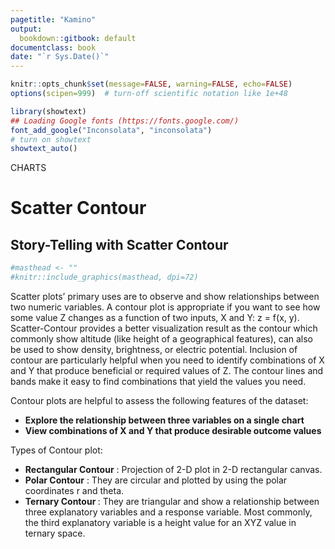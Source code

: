 ```yaml
---
pagetitle: "Kamino"
output:
  bookdown::gitbook: default
documentclass: book
date: "`r Sys.Date()`"
---
```


```r

knitr::opts_chunk$set(message=FALSE, warning=FALSE, echo=FALSE)
options(scipen=999)  # turn-off scientific notation like 1e+48

library(showtext)
## Loading Google fonts (https://fonts.google.com/)
font_add_google("Inconsolata", "inconsolata")
# turn on showtext
showtext_auto()

```
<div class="activity">
CHARTS  
</div>

# Scatter Contour
## Story-Telling with Scatter Contour

```r
#masthead <- ""
#knitr::include_graphics(masthead, dpi=72)
```

Scatter plots' primary uses are to observe and show relationships between two numeric variables. A contour plot is appropriate if you want to see how some value Z changes as a function of two inputs, X and Y: z = f(x, y). Scatter-Contour provides a better visualization result as the contour which commonly show altitude (like height of a geographical features), can also be used to show density, brightness, or electric potential. Inclusion of contour are particularly helpful when you need to identify combinations of X and Y that produce beneficial or required values of Z. The contour lines and bands make it easy to find combinations that yield the values you need.

Contour plots are helpful to assess the following features of the dataset:

* __Explore the relationship between three variables on a single chart__
* __View combinations of X and Y that produce desirable outcome values__

Types of Contour plot:

* __Rectangular Contour__ : Projection of 2-D plot in 2-D rectangular canvas.
* __Polar Contour__ : They are circular and plotted by using the polar coordinates r and theta.
* __Ternary Contour __ : They are triangular and show a relationship between three explanatory variables and a response variable. Most commonly, the third explanatory variable is a height value for an XYZ value in ternary space.
